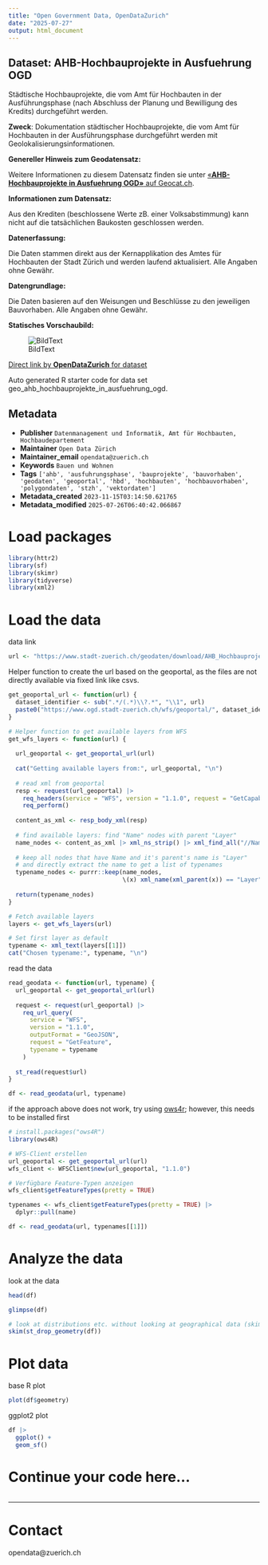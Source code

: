 ```yaml
---
title: "Open Government Data, OpenDataZurich"
date: "2025-07-27"
output: html_document
---
```


## Dataset: AHB-Hochbauprojekte in Ausfuehrung OGD

Städtische Hochbauprojekte, die vom Amt für Hochbauten in der Ausführungsphase (nach Abschluss der Planung und Bewilligung des Kredits) durchgeführt werden.  

**Zweck**: Dokumentation städtischer Hochbauprojekte, die vom Amt für Hochbauten in der Ausführungsphase durchgeführt werden mit Geolokalisierungsinformationen.

**Genereller Hinweis zum Geodatensatz:**


Weitere Informationen zu diesem Datensatz finden sie unter [«**AHB-Hochbauprojekte in Ausfuehrung OGD»** auf Geocat.ch](https://www.geocat.ch/geonetwork/srv/ger/catalog.search#/metadata/cc6b96f5-4bf0-4c95-928a-92a06fb1e920).				
			   

**Informationen zum Datensatz:**

Aus den Krediten (beschlossene Werte zB. einer Volksabstimmung) kann nicht auf die tatsächlichen Baukosten geschlossen werden. 

**Datenerfassung:**

Die Daten stammen direkt aus der Kernapplikation des Amtes für Hochbauten der Stadt Zürich und werden laufend aktualisiert. Alle Angaben ohne Gewähr.

**Datengrundlage:**

Die Daten basieren auf den Weisungen und Beschlüsse zu den jeweiligen Bauvorhaben. Alle Angaben ohne Gewähr.

**Statisches Vorschaubild:**

![BildText](https://www.gis.stadt-zuerich.ch/zueriplan_docs/geocat/cc6b96f5-4bf0-4c95-928a-92a06fb1e920.png)



[Direct link by **OpenDataZurich** for dataset](https://data.stadt-zuerich.ch/dataset/geo_ahb_hochbauprojekte_in_ausfuehrung_ogd)

Auto generated R starter code for data set geo_ahb_hochbauprojekte_in_ausfuehrung_ogd.

## Metadata

- **Publisher** `Datenmanagement und Informatik, Amt für Hochbauten, Hochbaudepartement`
- **Maintainer** `Open Data Zürich`
- **Maintainer_email** `opendata@zuerich.ch`
- **Keywords** `Bauen und Wohnen`
- **Tags** `['ahb', 'ausfuhrungsphase', 'bauprojekte', 'bauvorhaben', 'geodaten', 'geoportal', 'hbd', 'hochbauten', 'hochbauvorhaben', 'polygondaten', 'stzh', 'vektordaten']`
- **Metadata_created** `2023-11-15T03:14:50.621765`
- **Metadata_modified** `2025-07-26T06:40:42.066867`


# Load packages

```r
library(httr2)
library(sf)
library(skimr)
library(tidyverse)
library(xml2)
```

# Load the data

data link
```r
url <- "https://www.stadt-zuerich.ch/geodaten/download/AHB_Hochbauprojekte_in_Ausfuehrung_OGD?format=geojson_link"
```


Helper function to create the url based on the geoportal, as the files are not directly available via fixed link like csvs.
```r
get_geoportal_url <- function(url) {
  dataset_identifier <- sub(".*/(.*)\\?.*", "\\1", url)
  paste0("https://www.ogd.stadt-zuerich.ch/wfs/geoportal/", dataset_identifier)
}
```

```r
# Helper function to get available layers from WFS
get_wfs_layers <- function(url) {
  
  url_geoportal <- get_geoportal_url(url)
  
  cat("Getting available layers from:", url_geoportal, "\n")
  
  # read xml from geoportal
  resp <- request(url_geoportal) |> 
    req_headers(service = "WFS", version = "1.1.0", request = "GetCapabilities") |> 
    req_perform()
  
  content_as_xml <- resp_body_xml(resp)
  
  # find available layers: find "Name" nodes with parent "Layer"
  name_nodes <- content_as_xml |> xml_ns_strip() |> xml_find_all("//Name")
  
  # keep all nodes that have Name and it's parent's name is "Layer"
  # and directly extract the name to get a list of typenames
  typename_nodes <- purrr::keep(name_nodes,
                                \(x) xml_name(xml_parent(x)) == "Layer")
  
  return(typename_nodes)
}

# Fetch available layers
layers <- get_wfs_layers(url)

# Set first layer as default
typename <- xml_text(layers[[1]])
cat("Chosen typename:", typename, "\n")
```

read the data
```r
read_geodata <- function(url, typename) {
  url_geoportal <- get_geoportal_url(url)
  
  request <- request(url_geoportal) |>
    req_url_query(
      service = "WFS",
      version = "1.1.0",
      outputFormat = "GeoJSON",
      request = "GetFeature",
      typename = typename
    )
  
  st_read(request$url)
}

df <- read_geodata(url, typename)
```

if the approach above does not work, try using [ows4r](https://eblondel.github.io/ows4R/); however, this needs to be installed first
```r
# install.packages("ows4R")
library(ows4R)

# WFS-Client erstellen
url_geoportal <- get_geoportal_url(url)
wfs_client <- WFSClient$new(url_geoportal, "1.1.0")

# Verfügbare Feature-Typen anzeigen
wfs_client$getFeatureTypes(pretty = TRUE)

typenames <- wfs_client$getFeatureTypes(pretty = TRUE) |> 
  dplyr::pull(name)

df <- read_geodata(url, typenames[[1]])
```

# Analyze the data

look at the data
```r
head(df)
```

```r
glimpse(df)
```

```r
# look at distributions etc. without looking at geographical data (skim cannot deal with geometries)
skim(st_drop_geometry(df))
```

# Plot data

base R plot
```r
plot(df$geometry)
```

ggplot2 plot
```r
df |>
  ggplot() +
  geom_sf()
```

# Continue your code here...

```r

```

------------------------------------------------------------------------

# Contact

opendata@zuerich.ch
